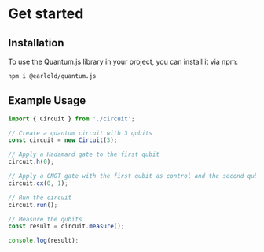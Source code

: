 # Get started

## Installation

To use the Quantum.js library in your project, you can install it via npm:

```bash
npm i @earlold/quantum.js
```

## Example Usage

```typescript
import { Circuit } from './circuit';

// Create a quantum circuit with 3 qubits
const circuit = new Circuit(3);

// Apply a Hadamard gate to the first qubit
circuit.h(0);

// Apply a CNOT gate with the first qubit as control and the second qubit as target
circuit.cx(0, 1);

// Run the circuit
circuit.run();

// Measure the qubits
const result = circuit.measure();

console.log(result);
```
